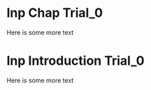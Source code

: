 # Inp Chap Trial_0 {#sec-chap_1_Intro_Trial_0}
Here is some more text

# Inp Introduction Trial_0 {#sec-chap_1_Abc_Trial_0}
Here is some more text
